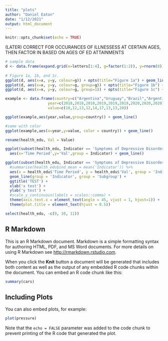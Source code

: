 ```yaml
---
title: "plots"
author: "Daniel Eaton"
date: "1/12/2021"
output: html_document
---
```


```r
knitr::opts_chunk$set(echo = TRUE)
```

(LATER) CORRECT FOR OCCURANCES OF ILLNESSESS AT CERTAIN AGES, THEN FACTOR IN BASED ON AGES OF ED ATTAINMENTS

```r
# sample data
d <- data.frame(expand.grid(x=letters[1:4], g=factor(1:2)), y=rnorm(8))
 
# Figure 1a, 1b, and 1c.
ggplot(d, aes(x=x, y=y, colour=g)) + opts(title="Figure 1a") + geom_line() + geom_point()
ggplot(d, aes(x=x, y=y, colour=g, group=g)) + opts(title="Figure 1b") + geom_line() + geom_point()
ggplot(d, aes(x=x, y=y, colour=g, group=1)) + opts(title="Figure 1c") + geom_line() + geom_point()
```

```r
example <- data.frame(country=c("Argentina","Uruguay","Brazil","Argentina","Uruguay","Brazil","Argentina","Uruguay","Brazil"),
                   year=c(2018,2018,2018,2019,2019,2019,2020,2020,2020),
                   value=c(10,12,13,12,14,17,13,13,20))
```

```r
ggplot(example,aes(year,value,group=country)) + geom_line()
```

```r
#same with color
ggplot(example,aes(x=year,y=value, color = country)) + geom_line()
```
```r
rename(health_edu, Val = Value)
```


```r
ggplot(subset(health_edu, Indicator == 'Symptoms of Depressive Disorder', Subgroup == 'less than a high school diploma')) +
  aes(x='Time Period',y='Val',group = Indicator) + geom_line()
```


```r
ggplot(subset(health_edu, Indicator == 'Symptoms of Depressive Disorder', Subgroup == 'less than a high school diploma')) +
  #summarise(health_edu$ind_mean = mean('Indicator')) %>%
  aes(x = health_edu$'Time Period', y = health_edu$'Val', group = 'Indicator') +
  geom_line(group = 'Indicator', group = 'Subgroup') +
  ggtitle('TEST') +
  xlab('x test') +
  ylab('y test') +
  #scale_y_continuous(labels = scales::comma) +
  theme(axis.text.x = element_text(angle = 45, vjust = 1, hjust=1)) +
  theme(plot.title = element_text(hjust = 0.5))
```

```r
select(health_edu, -c(9, 10, 11))
```


## R Markdown

This is an R Markdown document. Markdown is a simple formatting syntax for authoring HTML, PDF, and MS Word documents. For more details on using R Markdown see <http://rmarkdown.rstudio.com>.

When you click the **Knit** button a document will be generated that includes both content as well as the output of any embedded R code chunks within the document. You can embed an R code chunk like this:

```r
summary(cars)
```

## Including Plots

You can also embed plots, for example:

```r
plot(pressure)
```

Note that the `echo = FALSE` parameter was added to the code chunk to prevent printing of the R code that generated the plot.
